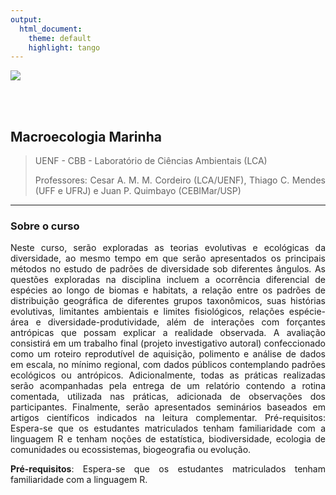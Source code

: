 ```yaml
---
output: 
  html_document:
    theme: default
    highlight: tango
---
```


```{=html}
<style>
body {
text-align: justify}
</style>
```
[![](images/cabecalho.png)](https://uenf.br/posgraduacao/ecologia-recursosnaturais/)

<br></br>

## Macroecologia Marinha

> UENF - CBB - Laboratório de Ciências Ambientais (LCA)
>
> Professores: Cesar A. M. M. Cordeiro (LCA/UENF), Thiago C. Mendes (UFF e UFRJ) e Juan P. Quimbayo (CEBIMar/USP)

------------------------------------------------------------------------

### Sobre o curso

Neste curso, serão exploradas as teorias evolutivas e ecológicas da diversidade, ao mesmo tempo em que serão apresentados os principais métodos no estudo de padrões de diversidade sob diferentes ângulos. As questões exploradas na disciplina incluem a ocorrência diferencial de espécies ao longo de biomas e habitats, a relação entre os padrões de distribuição geográfica de diferentes grupos taxonômicos, suas histórias evolutivas, limitantes ambientais e limites fisiológicos, relações espécie-área e diversidade-produtividade, além de interações com forçantes antrópicas que possam explicar a realidade observada. A avaliação consistirá em um trabalho final (projeto investigativo autoral) confeccionado como um roteiro reprodutível de aquisição, polimento e análise de dados em escala, no mínimo regional, com dados públicos contemplando padrões ecológicos ou antrópicos. Adicionalmente, todas as práticas realizadas serão acompanhadas pela entrega de um relatório contendo a rotina comentada, utilizada nas práticas, adicionada de observações dos participantes. Finalmente, serão apresentados seminários baseados em artigos científicos indicados na leitura complementar. Pré-requisitos: Espera-se que os estudantes matriculados tenham familiaridade com a linguagem R e tenham noções de estatística, biodiversidade, ecologia de comunidades ou ecossistemas, biogeografia ou evolução.

**Pré-requisitos**: Espera-se que os estudantes matriculados tenham familiaridade com a linguagem R. <br><br>

